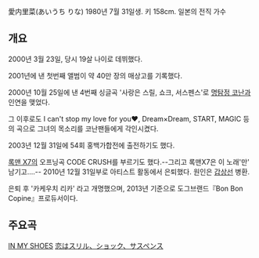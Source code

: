 {{{#!html
 <iframe frameborder="0" width="480" height="270" src="http://www.dailymotion.com/embed/video/x16wtmw"></iframe><br /><a href="http://www.dailymotion.com/video/x16wtmw_%E6%84%9B%E5%86%85%E9%87%8C%E8%8F%9C-%E6%81%8B%E3%81%AF%E3%82%B9%E3%83%AA%E3%83%AB-%E3%82%B7%E3%83%A7%E3%83%83%E3%82%AF-%E3%82%B5%E3%82%B9%E3%83%9A%E3%83%B3%E3%82%B9-pv-af-hd_music" target="_blank">愛内里菜 - 恋はスリル、ショック、サスペンス[PV][AF][HD...</a> <i>작성자: <a href="http://www.dailymotion.com/animekorea" target="_blank">animekorea</a></i>
}}}

愛内里菜(あいうち りな)
1980년 7월 31일생. 키 158cm. 
일본의 전직 가수

== 개요 ==
2000년 3월 23일, 당시 19살 나이로 데뷔했다. 

2001년에 낸 첫번째 앨범이 약 40만 장의 매상고를 기록했다.

2000년 10월 25일에 낸 4번째 싱글곡 '사랑은 스릴, 쇼크, 서스펜스'로 [[명탐정 코난]]과 인연을 맺었다.

그 이후로도 I can't stop my love for you♥, Dream×Dream, START, MAGIC 등의 곡으로 
그녀의 목소리를 코난팬들에게 각인시켰다.

2003년 12월 31일에 54회 홍백가합전에 출전하기도 했다. 

[[록맨 X7]]의 오프닝곡 CODE CRUSH를 부르기도 했다.--그리고 록맨X7은 이 노래'만' 남기고....--
2010년 12월 31일부로 아티스트 활동에서 은퇴했다. 원인은 [[갑상선]] 병환.

은퇴 후 '카케우치 리카' 라고 개명했으며, 2013년 기준으로 도그브랜드『Bon Bon Copine』프로듀서이다.

== 주요곡 ==
[[IN MY SHOES]]
[[恋はスリル、ショック、サスペンス]]
